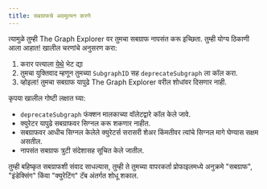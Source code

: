 ```yaml
---
title: सबग्राफचे अवमूल्यन करणे
---
```


त्यामुळे तुम्ही The Graph Explorer वर तुमचा सबग्राफ नापसंत करू इच्छिता. तुम्ही योग्य ठिकाणी आला आहात! खालील चरणांचे अनुसरण करा:

1. करार पत्त्याला [येथे](https://etherscan.io/address/0xadca0dd4729c8ba3acf3e99f3a9f471ef37b6825#writeProxyContract) भेट द्या
2. तुमचा युक्तिवाद म्हणून तुमच्या `SubgraphID` सह `deprecateSubgraph` ला कॉल करा.
3. व्होइला! तुमचा सबग्राफ यापुढे The Graph Explorer वरील शोधांवर दिसणार नाही.

कृपया खालील गोष्टी लक्षात घ्या:

- `deprecateSubgraph` फंक्शन मालकाच्या वॉलेटद्वारे कॉल केले जावे.
- क्युरेटर यापुढे सबग्राफवर सिग्नल करू शकणार नाहीत.
- सबग्राफवर आधीच सिग्नल केलेले क्युरेटर्स सरासरी शेअर किंमतीवर त्यांचे सिग्नल मागे घेण्यास सक्षम असतील.
- नापसंत सबग्राफ त्रुटी संदेशासह सूचित केले जातील.

तुम्ही बहिष्कृत सबग्राफशी संवाद साधल्यास, तुम्ही ते तुमच्या वापरकर्ता प्रोफाइलमध्ये अनुक्रमे "सबग्राफ", "इंडेक्सिंग" किंवा "क्युरेटिंग" टॅब अंतर्गत शोधू शकाल.
